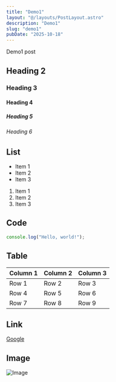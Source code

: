 ```yaml
---
title: "Demo1"
layout: "@/layouts/PostLayout.astro"
description: "Demo1"
slug: "demo1"
pubDate: "2025-10-18"
---
```


Demo1 post

## Heading 2

### Heading 3

#### Heading 4

##### Heading 5

###### Heading 6

## List

- Item 1
- Item 2
- Item 3

1. Item 1
2. Item 2
3. Item 3

## Code

```javascript
console.log("Hello, world!");
```

## Table

| Column 1 | Column 2 | Column 3 |
|----------|----------|----------|
| Row 1    | Row 2    | Row 3    |
| Row 4    | Row 5    | Row 6    |
| Row 7    | Row 8    | Row 9    |

## Link

[Google](https://www.google.com)

## Image

![Image](https://www.google.com/images/branding/googlelogo/1x/googlelogo_color_272x92dp.png)
